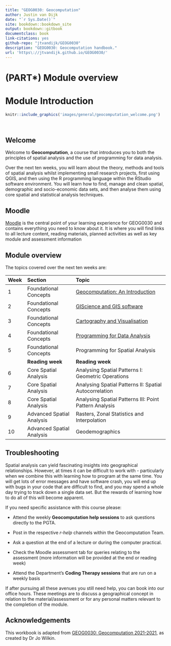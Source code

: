 ```yaml
--- 
title: "GEOG0030: Geocomputation"
author: Justin van Dijk
date: "`r Sys.Date()`"
site: bookdown::bookdown_site
output: bookdown::gitbook
documentclass: book
link-citations: yes
github-repo: "jtvandijk/GEOG0030"
description: "GEOG0030: Geocomputation handbook."
url: 'https\://jtvandijk.github.io/GEOG0030/'
---
```

# (PART\*) Module overview {-}

# Module Introduction {-}

```r
knitr::include_graphics('images/general/geocomputation_welcome.png') 
```
<br />

## Welcome {-}
Welcome to **Geocomputation**, a course that introduces you to both the principles of spatial analysis and the use of programming for data analysis.

Over the next ten weeks, you will learn about the theory, methods and tools of spatial analysis whilst implementing small research projects, first using QGIS, and then using the R programming language within the RStudio software environment. You will learn how to find, manage and clean spatial, demographic and socio-economic data sets, and then analyse them using core spatial and statistical analysis techniques. 

## Moodle {-}
[Moodle](https://moodle.ucl.ac.uk/) is the central point of your learning experience for GEOG0030 and contains everything you need to know about it. It is where you will find links to all lecture content, reading materials, planned activities as well as key module and assessment information

## Module overview {-}
The topics covered over the next ten weeks are:

| Week          | Section          | Topic |
| :---          |:---------        |:------------------ |
| 1             | Foundational Concepts | [Geocomputation: An Introduction](geocomputation-an-introduction.html) |
| 2             | Foundational Concepts | [GIScience and GIS software](giscience-and-gis-software.html) | 
| 3             | Foundational Concepts | [Cartography and Visualisation](cartography-and-visualisation.html) | 
| 4             | Foundational Concepts | [Programming for Data Analysis](programming-for-data-analysis.html) |
| 5             | Foundational Concepts | Programming for Spatial Analysis |
|               | **Reading week** | **Reading week** |
| 6             | Core Spatial Analysis | Analysing Spatial Patterns I: Geometric Operations |
| 7             | Core Spatial Analysis | Analysing Spatial Patterns II: Spatial Autocorrelation |
| 8             | Core Spatial Analysis | Analysing Spatial Patterns III: Point Pattern Analysis |
| 9             | Advanced Spatial Analysis | Rasters, Zonal Statistics and Interpolation | 
| 10            | Advanced Spatial Analysis | Geodemographics | 

## Troubleshooting {-}
Spatial analysis can yield fascinating insights into geographical relationships. However, at times it can be difficult to work with - particularly when we combine this with learning how to program at the same time. You will get lots of error messages and have software crash, you will end up with bugs in your code that are difficult to find, and you may spend a whole day trying to track down a single data set. But the rewards of learning how to do all of this will become apparent. 

If you need specific assistance with this course please:

* Attend the weekly **Geocomputation help sessions** to ask questions directly to the PGTA.

* Post in the respective *r-help* channels within the Geocomputation Team.

* Ask a question at the end of a lecture or during the computer practical.

* Check the Moodle assessment tab for queries relating to the assessment (more information will be provided at the end or reading week)

* Attend the Department's **Coding Therapy sessions** that are run on a weekly basis

If after pursuing all these avenues you still need help, you can book into our office hours. These meetings are to discuss a geographical concept in relation to the material/assessment or for any personal matters relevant to the completion of the module.

## Acknowledgements {-}
This workbook is adapted from [GEOG0030: Geocomputation 2021-2021](https://jo-wilkin.github.io/GEOG0030/coursebook/index.html), as created by Dr Jo Wilkin. 
